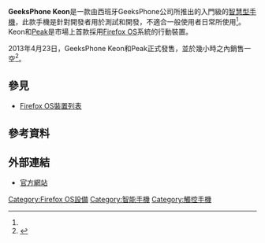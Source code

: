{{NoteTA|G1=IT}}

{{Infobox Mobile
| name            = GeeksPhone Keon
| image           = Kannada language input in a GeeksPhone Keon running Firefox OS.JPG
| imagesize       = 250px
| manufacturer    = GeeksPhone
| carrier         = 
| released        = {{Start date and age |df=yes|2013|04|23}}
| available       =
| series          =
| related         =
| predecessor     =
| successor       =
| status          =
| form            = 直立式手機
| size            = {{convert|140|mm|in|abbr=on}}長<br/>{{convert|86|mm|in|abbr=on}}寬<br/>{{convert|10|mm|in|abbr=on}}厚
| weight          =
| networks        =
| os              = [[Firefox_OS|Firefox OS]]
| cpu             = [[驍龍#Snapdragon_S1|Qualcomm Snapdragon S1 7225AB]] 1 GHz
| screen          = 320 × 480[[像素|像素]]（HVGA）<ref name="cnet">{{cite web |title = Geeksphone Keon - Smartphones - CNET Reviews |url = http://reviews.cnet.com/smartphones/geeksphone-keon/4505-6452_7-35619072.html |date = 2013-05-11 |accessdate = 2013-06-01 |archive-date = 2014-03-15 |archive-url = https://web.archive.org/web/20140315071345/http://reviews.cnet.com/smartphones/geeksphone-keon/4505-6452_7-35619072.html |dead-url = no }}</ref>
| exterior_screen =
| input           =
| interior_memory = 4 GB
| memory          = 512 MB
| memory_card     = [[microSD|microSD]]（最高支援32 GB）
| connectivity    = [[WLAN|WLAN]] [[IEEE_802.11|IEEE 802.11]] b/g/n<br>[[Bluetooth|Bluetooth]] 2.1+EDR<br>[[Micro_USB|Micro USB]] 2.0<br>[[GPS|GPS]]<br>[[mini-SIM_card|mini-SIM card]]
| battery         = 1580 [[mAh|mAh]]
| camera          = 300萬[[像素|像素]]
| 2nd_camera      = 無
| ringtone        =
| music           =
}}

'''GeeksPhone Keon'''是一款由西班牙GeeksPhone公司所推出的入門級的[[智慧型手機|智慧型手機]]，此款手機是針對開發者用於測試和開發，不適合一般使用者日常所使用<ref name="cnet" />。Keon和[[Geeksphone_Peak|Peak]]是市場上首款採用[[Firefox_OS|Firefox OS]]系統的行動裝置。

2013年4月23日，GeeksPhone Keon和Peak正式發售，並於幾小時之內銷售一空<ref name="forbes">{{cite web |title = Geeksphone Sold Out In A Few Hours, That's A Good First Step for Firefox OS - Forbes |url = http://www.forbes.com/sites/ewanspence/2013/04/23/geeksphone-sold-out-in-a-few-hours-thats-a-good-first-step-for-firefox-os/ |first = Ewan |last = Spence |publisher = Forbes |date = 2013-04-23 |accessdate = 2013-06-01 |archive-date = 2020-11-20 |archive-url = https://web.archive.org/web/20201120123758/https://www.forbes.com/sites/ewanspence/2013/04/23/geeksphone-sold-out-in-a-few-hours-thats-a-good-first-step-for-firefox-os/ |dead-url = no }}</ref>。

==參見==
* [[Firefox_OS裝置列表|Firefox OS裝置列表]]

==參考資料==
{{reflist}}

==外部連結==
* [http://www.geeksphone.com/#feat 官方網站]{{Wayback|url=http://www.geeksphone.com/#feat |date=20181025213038 }}

[[Category:Firefox_OS設備|Category:Firefox OS設備]]
[[Category:智能手機|Category:智能手機]]
[[Category:觸控手機|Category:觸控手機]]